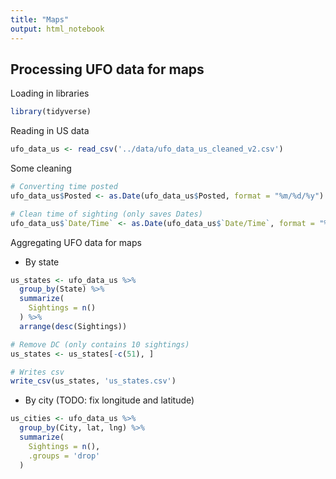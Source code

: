 ```yaml
---
title: "Maps"
output: html_notebook
---
```


## Processing UFO data for maps

Loading in libraries

```r
library(tidyverse)
```

Reading in US data

```r
ufo_data_us <- read_csv('../data/ufo_data_us_cleaned_v2.csv')
```

Some cleaning

```r
# Converting time posted
ufo_data_us$Posted <- as.Date(ufo_data_us$Posted, format = "%m/%d/%y")

# Clean time of sighting (only saves Dates)
ufo_data_us$`Date/Time` <- as.Date(ufo_data_us$`Date/Time`, format = "%m/%d/%y %H:%M")
```

Aggregating UFO data for maps

- By state

```r
us_states <- ufo_data_us %>% 
  group_by(State) %>% 
  summarize(
    Sightings = n()
  ) %>% 
  arrange(desc(Sightings))

# Remove DC (only contains 10 sightings)
us_states <- us_states[-c(51), ]

# Writes csv
write_csv(us_states, 'us_states.csv')
```

- By city (TODO: fix longitude and latitude)

```r
us_cities <- ufo_data_us %>% 
  group_by(City, lat, lng) %>% 
  summarize(
    Sightings = n(),
    .groups = 'drop'
  )
```

